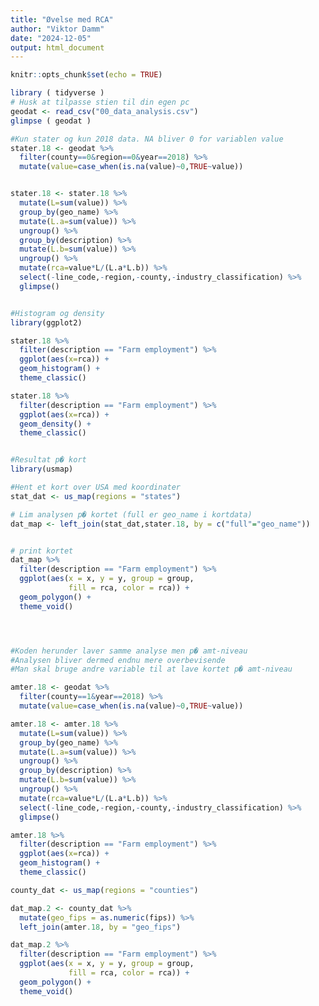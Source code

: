 ```yaml
---
title: "Øvelse med RCA"
author: "Viktor Damm"
date: "2024-12-05"
output: html_document
---
```


```r
knitr::opts_chunk$set(echo = TRUE)
```

```r
library ( tidyverse )
# Husk at tilpasse stien til din egen pc
geodat <- read_csv("00_data_analysis.csv")
glimpse ( geodat )
```

```r
#Kun stater og kun 2018 data. NA bliver 0 for variablen value
stater.18 <- geodat %>%
  filter(county==0&region==0&year==2018) %>%
  mutate(value=case_when(is.na(value)~0,TRUE~value))


stater.18 <- stater.18 %>%
  mutate(L=sum(value)) %>%
  group_by(geo_name) %>%
  mutate(L.a=sum(value)) %>%
  ungroup() %>%
  group_by(description) %>% 
  mutate(L.b=sum(value)) %>%
  ungroup() %>%
  mutate(rca=value*L/(L.a*L.b)) %>%
  select(-line_code,-region,-county,-industry_classification) %>%
  glimpse()


#Histogram og density
library(ggplot2)

stater.18 %>%
  filter(description == "Farm employment") %>%
  ggplot(aes(x=rca)) +
  geom_histogram() +
  theme_classic()

stater.18 %>%
  filter(description == "Farm employment") %>%
  ggplot(aes(x=rca)) +
  geom_density() +
  theme_classic()


#Resultat p� kort
library(usmap)

#Hent et kort over USA med koordinater
stat_dat <- us_map(regions = "states")

# Lim analysen p� kortet (full er geo_name i kortdata)
dat_map <- left_join(stat_dat,stater.18, by = c("full"="geo_name"))


# print kortet
dat_map %>%
  filter(description == "Farm employment") %>%
  ggplot(aes(x = x, y = y, group = group,
             fill = rca, color = rca)) +
  geom_polygon() +
  theme_void()




#Koden herunder laver samme analyse men p� amt-niveau
#Analysen bliver dermed endnu mere overbevisende
#Man skal bruge andre variable til at lave kortet p� amt-niveau

amter.18 <- geodat %>%
  filter(county==1&year==2018) %>%
  mutate(value=case_when(is.na(value)~0,TRUE~value))

amter.18 <- amter.18 %>%
  mutate(L=sum(value)) %>%
  group_by(geo_name) %>%
  mutate(L.a=sum(value)) %>%
  ungroup() %>%
  group_by(description) %>% 
  mutate(L.b=sum(value)) %>%
  ungroup() %>%
  mutate(rca=value*L/(L.a*L.b)) %>%
  select(-line_code,-region,-county,-industry_classification) %>%
  glimpse()

amter.18 %>%
  filter(description == "Farm employment") %>%
  ggplot(aes(x=rca)) +
  geom_histogram() +
  theme_classic()

county_dat <- us_map(regions = "counties")

dat_map.2 <- county_dat %>%
  mutate(geo_fips = as.numeric(fips)) %>%
  left_join(amter.18, by = "geo_fips")

dat_map.2 %>%
  filter(description == "Farm employment") %>%
  ggplot(aes(x = x, y = y, group = group,
             fill = rca, color = rca)) +
  geom_polygon() +
  theme_void()
```

